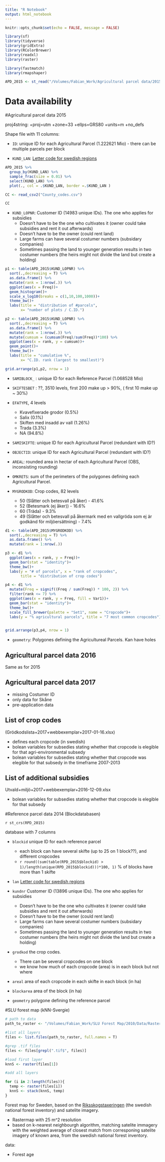 ```yaml
---
title: "R Notebook"
output: html_notebook
---
```


```r
knitr::opts_chunk$set(echo = FALSE, message = FALSE)
```


```r
library(sf)
library(tidyverse)
library(gridExtra)
library(RColorBrewer)
library(readxl)
library(raster)

library(fastmatch)
library(rmapshaper)
```

```r
APD_2015 <- st_read("/Volumes/Fabian_Work/Agricultural parcel data/2015.shp")

```
# Data availability

#Agricultural parcel data 2015

proj4string:    +proj=utm +zone=33 +ellps=GRS80 +units=m +no_defs

Shape file with 11 columns:

+ `ID`: unique ID for each Agricultural Parcel (1.222621 Mio) - there can be multiple parcels per block

+ `KUND_LAN`: [Letter code for swedish regions](https://sv.wikipedia.org/wiki/Länsbokstav) 

```r
APD_2015 %>% 
  group_by(KUND_LAN) %>% 
  sample_frac(size = 0.01) %>% 
  select(KUND_LAN) %>% 
  plot(., col = .$KUND_LAN, border =.$KUND_LAN )
```

```r
CC <- read_csv2("County_codes.csv")

CC
```


+ `KUND_LOPNR`: Customer ID (14983 unique IDs). The one who applies for subsidies
    + Doesn't have to be the one who cultivates it (owner could take subsidies and rent it out afterwards)
    + Doesn't have to be the owner (could rent land) 
    + Large farms can have several costumer numbers (subsidary companies)
    + Sometimes passing the land to younger generation results in two costumer numbers (the heirs might not divide the land but create a holding)


```r

p1 <- table(APD_2015$KUND_LOPNR) %>% 
  sort(.,decreasing = T) %>% 
  as.data.frame() %>% 
  mutate(rank = 1:nrow(.)) %>% 
  ggplot(aes(x = Freq))+
  geom_histogram()+
  scale_x_log10(breaks = c(1,10,100,1000))+
  theme_bw()+
  labs(title = "distribution of #parcels",
       x= "number of plots / C.ID.")

p2 <- table(APD_2015$KUND_LOPNR) %>% 
  sort(.,decreasing = T) %>% 
  as.data.frame() %>% 
  mutate(rank = 1:nrow(.)) %>% 
  mutate(cumsum = (cumsum(Freq)/sum(Freq))*100) %>% 
  ggplot(aes(x = rank, y = cumsum))+
  geom_point()+
  theme_bw()+
  labs(title = "cumulative %",
       x= "C.ID. rank (largest to smallest)")

grid.arrange(p1,p2, nrow = 1)

```


+ `SAMIBLOCK_` : unique ID for each Reference Parcel (1.068528 Mio)

+ `SKIFTESBET` : ??, 3510 levels, first 200 make up > 90%, ( first 10 make up ~ 30%)

+ `EFATYPE`, 4 levels
    + Kvavefixerade grodor (0.5%)
    + Salix (0.1%)
    + Skiften med insadd av vall (1.26%)
    + Trada (3.3%)
    + NA (94.8%)
  
+ `SAMISKIFTE`: unique ID for each Agricultural Parcel (redundant with ID?)

+ `OBJECTID`: unique ID for each Agricultural Parcel (redundant with ID?)

+ `AREAL`: rounded area in hectar of each Agricultural Parcel (OBS, inconsisting rounding)

+ `OMKRETS`: sum of the perimeters of the polygones defining each  Agricultural Parcel. 
  
+ `MYGRODKOD`: Crop codes, 82 levels
    + 50 (Slåtter och betesvall på åker) - 41.6%
    + 52 (Betesmark (ej åker)) - 16.6%
    + 60 (Träda) - 9.3%
    + 49 (Slåtter och betesvall på åkermark med  en  vallgröda som ej är godkänd för miljöersättning) - 7.4%
    
```r

d1 <- table(APD_2015$MYGRODKOD) %>% 
  sort(.,decreasing = T) %>% 
  as.data.frame() %>% 
  mutate(rank = 1:nrow(.)) 

p3 <- d1 %>% 
  ggplot(aes(x = rank, y = Freq))+
  geom_bar(stat = "identity")+
  theme_bw()+
  labs(y = "# of parcels", x = "rank of cropcodes",
       title = "distribution of crop codes")

p4 <- d1 %>% 
  mutate(Freq = signif((Freq / sum(Freq)) * 100, 2)) %>% 
  filter(rank <= 7) %>%
  ggplot(aes(x = rank, y = Freq, fill = Var1))+
  geom_bar(stat = "identity")+
  theme_bw()+
  scale_fill_brewer(palette = "Set1", name = "Cropcode")+
  labs(y = "% agricultural parcels", title = "7 most common cropcodes")
  

grid.arrange(p3,p4, nrow = 1)

```
    

+ `geometry`: Polygones defining the Agricultureal Parcels. Kan have holes
  
## Agricultural parcel data 2016

Same as for 2015

## Agricultural parcel data 2017

+ missing Costumer ID
+ only data for Skåne
+ pre-application data

## List of crop codes

(Grödkodslista+2017+webbexemplar+2017-01-16.xlsx)

+ defines each cropcode (in swedish)
+ bolean variables for subsedies stating whether that cropcode is elegible for that agri-environmental subsedy
+ bolean variables for subsedies stating whether that cropcode was elegible for that subsedy in the timeframe 2007-2013

## List of additional subsidies

Utvald+miljö+2017+webbexemplar+2016-12-09.xlsx

+ bolean variables for subsedies stating whether that cropcode is elegible for that subsedy



#Reference parcel data 2014 (Blockdatabasen)

`r st_crs(RPD_2015)`

database with 7 columns

+ `blockid` unique ID for each reference parcel
    + each block can have several skifte (up to 25 on 1 block??), and different cropcodes
    + `r round((sum(table(RPD_2015$blockid) > 1)/length(unique(RPD_2015$blockid)))*100, 1)` % of blocks have more than 1 skifte
    
+ `lan` [Letter code for swedish regions](https://sv.wikipedia.org/wiki/Länsbokstav) 

+ `kundnr` Customer ID (13896 unique IDs). The one who applies for subsidies
    + Doesn't have to be the one who cultivates it (owner could take subsidies and rent it out afterwards)
    + Doesn't have to be the owner (could rent land) 
    + Large farms can have several costumer numbers (subsidary companies)
    + Sometimes passing the land to younger generation results in two costumer numbers (the heirs might not divide the land but create a holding)

+ `grodkod` the crop codes. 
    + There can be several cropcodes on one block
    + we know how much of each cropcode (area) is in each block but not where

+ `areal` area of each cropcode in each skifte in each block (in ha)

+ `blockarea` area of the block (in ha)

+ `geometry` polygone defining the reference parcel

#SLU forest map (kNN-Svergie)

```r
# path to data
path_to_raster <- "/Volumes/Fabian_Work/SLU Forest Map/2010/Data/Raster/Sweref99TM"

#list all layers
files <- list.files(path_to_raster, full.names = T)

#grep .tif files
files <- files[grepl(".tif$", files)]

#load first layer
knnS <- raster(files[1])

#add all layers

for (i in 2:length(files)){
  temp <- raster(files[i])
  knnS <- stack(knnS, temp)
}

```



Forest map for Sweden, based on the [Riksskogstaxeringen](https://www.slu.se/riksskogstaxeringen) (the swedish national forest inventory) and satelite imagery.

+ Rastermap with 25 m^2 resolution
+ based on k-nearest neighbourgh algorithm, matching satelite immagery with the weighted average of closest match from corresponing satelite imagery of known area, from the swedish national forest inventory.

data:

+ Forest age
    